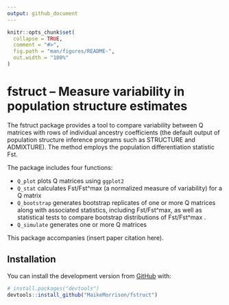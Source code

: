 ```yaml
---
output: github_document
---
```


<!-- README.md is generated from README.Rmd. Please edit that file -->

```r
knitr::opts_chunk$set(
  collapse = TRUE,
  comment = "#>",
  fig.path = "man/figures/README-",
  out.width = "100%"
)
```

# fstruct -- Measure variability in population structure estimates

<!-- badges: start -->
<!-- badges: end -->

The fstruct package provides a tool to compare variability between Q matrices with rows of individual ancestry coefficients (the default output of population structure inference programs such as STRUCTURE and ADMIXTURE). The method employs the population differentiation statistic Fst.

The package includes four functions:

* `Q_plot` plots Q matrices using `ggplot2`
* `Q_stat` calculates Fst/Fst^max (a  normalized measure of variability) for a Q matrix
* `Q_bootstrap` generates bootstrap replicates of one or more Q matrices along with associated statistics, including Fst/Fst^max, as well as statistical tests to compare bootstrap distributions of Fst/Fst^max . 
* `Q_simulate` generates one or more Q matrices 

This package accompanies (insert paper citation here).

## Installation

<!-- You can install the released version of fstruct from [CRAN](https://CRAN.R-project.org) with: -->

<!-- ``` r -->
<!-- install.packages("fstruct") -->
<!-- ``` -->

You can install the development version from [GitHub](https://github.com/) with:

``` r
# install.packages("devtools")
devtools::install_github("MaikeMorrison/fstruct")
```

<!-- ## Example -->

<!-- This is a basic example which shows you how to solve a common problem: -->

<!-- ```{r example} -->
<!-- library(fstruct) -->
<!-- ## basic example code -->
<!-- ``` -->

<!-- What is special about using `README.Rmd` instead of just `README.md`? You can include R chunks like so: -->

<!-- ```{r cars} -->
<!-- summary(cars) -->
<!-- ``` -->

<!-- You'll still need to render `README.Rmd` regularly, to keep `README.md` up-to-date. `devtools::build_readme()` is handy for this. You could also use GitHub Actions to re-render `README.Rmd` every time you push. An example workflow can be found here: <https://github.com/r-lib/actions/tree/master/examples>. -->

<!-- You can also embed plots, for example: -->

<!-- ```{r pressure, echo = FALSE} -->
<!-- plot(pressure) -->
<!-- ``` -->

<!-- In that case, don't forget to commit and push the resulting figure files, so they display on GitHub and CRAN. -->

